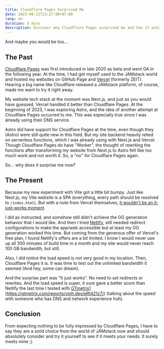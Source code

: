```yaml
---
title: Cloudflare Pages Surprised Me
date: 2023-08-21T23:27:00+07:00
lang: en
duration: 5 mins
description: Discover why Cloudflare Pages surprised me and how it outperformed other JAMstack platforms. Learn from my experience with Next.js, Astro, and Vite.
---
```


And maybe you would be too...

## The Past

[<span class="i-simple-icons-cloudflarepages align-text-bottom" /> Cloudflare Pages](https://pages.cloudflare.com/) was first introduced in late 2020 as beta and went GA in the following year. At the time, I had got myself used to the JAMstack world and hosted my websites on GitHub Page and [<span class="i-simple-icons-vercel align-text-bottom" /> Vercel](https://vercel.com/) (formerly ZEIT). Hearing a big name like Cloudflare released a JAMstack platform, of course, made me want to try it right away.

My website tech stack at the moment was Next.js, and just as you would have guessed, Vercel handled it better than Cloudflare Pages. At the beginning of 2023, I was exploring Astro, and the idea of another attempt at Cloudflare Pages occurred to me. This was especially true since I was already using their DNS service.

Astro did have support for Cloudflare Pages at the time, even though they (Astro) were still quite new in this field. But my site backend heavily relied on serverless functions, which I was already using with Next.js and Vercel. Though Cloudflare Pages do have "Worker", the thought of rewriting the functions after transforming my website from Next.js to Astro felt like too much work and not worth it. So, a "no" for Cloudflare Pages again.

So... why does it surprise me now?

## The Present

Because my new experiment with Vite got a little bit bumpy. Just like Next.js, my Vite website is a SPA (everything, every path should be resolved to `/index.html`). But with a note from Vercel themselves, [it wouldn't be an it-just-works moment](https://vercel.com/docs/frameworks/vite#using-vite-to-make-spas).

I did as instructed, and somehow still didn't achieve the OG generation behavior that I would like. And then I tried [<span i-simple-icons-netlify /> Netlify](https://www.netlify.com), still needed redirect configurations to make the app/web accessible but at least my OG generation worked this time. But coming from the generous offer of Vercel's free plan, I found Netlify's offers are a bit limited. I know I would never use up all 300 minutes of build time in a month and my site would never reach 100 GB bandwidth, but still.

Also, I did notice the load speed is not very good in my location. Then, Cloudflare Pages it is. It was time to test out the unlimited bandwidth it seemed (And hey, some can dream).

And the surprise part was "It just works". No need to set redirects or rewrites. And the load speed is super, it sure gave a better score than Netlify the last time I tested with [GTmetrix](https://gtmetrix.com/reports/vinh.dev/eRt421z7/)](https://gtmetrix.com/reports/vinh.dev/eRt421z7/) (talking about the speed with someone who has DNS and network experience huh).

## Conclusion

From expecting nothing to be fully impressed by Cloudflare Pages, I have to say they are a solid choice from the world of JAMstack now and should absolutely consider and try it yourself to see if it meets your needs. It surely meets mine ;)
